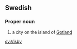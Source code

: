 ==Swedish==

===Proper noun===
{{infl|sv|proper noun|g=n}}

# a city on the island of [[Gotland]]

[[sv:Visby]]